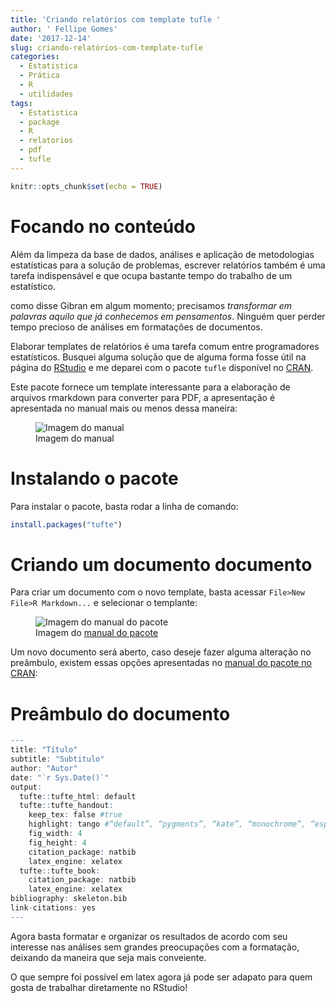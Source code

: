 ```yaml
---
title: 'Criando relatórios com template tufle '
author: ' Fellipe Gomes'
date: '2017-12-14'
slug: criando-relatórios-com-template-tufle
categories:
  - Estatistica
  - Prática
  - R
  - utilidades
tags:
  - Estatistica
  - package
  - R
  - relatorios
  - pdf
  - tufle
---
```


```r
knitr::opts_chunk$set(echo = TRUE)
```

# Focando no conteúdo

Além da limpeza da base de dados, análises e aplicação de metodologias estatísticas para a solução de problemas, escrever relatórios também é uma tarefa indispensável e que ocupa bastante tempo do trabalho de um estatístico. 

como disse Gibran em algum momento; precisamos *transformar em palavras aquilo que já conhecemos em pensamentos*. Ninguém quer perder tempo precioso de análises em formatações de documentos.

Elaborar templates de relatórios é uma tarefa comum entre programadores estatísticos. Busquei alguma solução que de alguma forma fosse útil na página do [RStudio](https://www.rstudio.com/) e me deparei com o pacote `tufle` disponível no [CRAN](https://cran.r-project.org).

Este pacote fornece um template interessante para a elaboração de arquivos rmarkdown para converter para PDF, a apresentação é apresentada no manual mais ou menos dessa maneira:

![Imagem do manual](http://rmarkdown.rstudio.com/images/tufte-handout.png)

# Instalando o pacote

Para instalar o pacote, basta rodar a linha de comando:

```r
install.packages("tufte")
```

# Criando um documento documento

Para criar um documento com o novo template, basta acessar `File>New File>R Markdown...` e selecionar o templante:

![Imagem do [manual do pacote](http://rmarkdown.rstudio.com/tufte_handout_format.html#overview)](http://rmarkdown.rstudio.com/images/new-tufte-handout.png)

Um novo documento será aberto, caso deseje fazer alguma alteração no preâmbulo, existem essas opções apresentadas no [manual do pacote no CRAN](https://cran.r-project.org/web/packages/tufte/tufte.pdf):

# Preâmbulo do documento

```r
---
title: "Título"
subtitle: "Subtitulo"
author: "Autor"
date: "`r Sys.Date()`"
output:
  tufte::tufte_html: default
  tufte::tufte_handout:
    keep_tex: false #true
    highlight: tango #“default”, “pygments”, “kate”, “monochrome”, “espresso”, “zenburn”, and “haddock”
    fig_width: 4
    fig_height: 4
    citation_package: natbib
    latex_engine: xelatex
  tufte::tufte_book:
    citation_package: natbib
    latex_engine: xelatex
bibliography: skeleton.bib
link-citations: yes
---
```

Agora basta formatar e organizar os resultados de acordo com seu interesse nas análises sem grandes preocupações com a formatação, deixando da maneira que seja mais conveiente. 

O que sempre foi possível em latex agora já pode ser adapato para quem gosta de trabalhar diretamente no RStudio!


